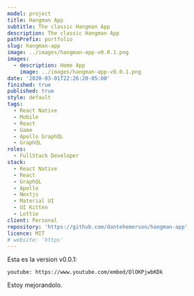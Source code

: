 ```yaml
---
model: project
title: Hangman App
subtitle: The classic Hangman App
description: The classic Hangman App
pathPrefix: portfolio
slug: hangman-app
image: ../images/hangman-app-v0.0.1.png
images:
  - description: Home App
    image: ../images/hangman-app-v0.0.1.png
date: '2020-03-01T22:26:20-05:00'
finished: true
published: true
style: default
tags:
  - React Native
  - Mobile
  - React
  - Game
  - Apollo GraphQL
  - GraphQL
roles:
  - FullStack Developer
stack:
  - React Native
  - React
  - GraphQL
  - Apollo
  - Nextjs
  - Material UI
  - UI Kitten
  - Lottie
client: Personal
repository: 'https://github.com/dantehemerson/hangman-app'
licence: MIT
# website: 'https'
---
```


Esta es la version v0.0.1:

`youtube: https://www.youtube.com/embed/DlOKPjwbKDk`

Estoy mejorandolo.
